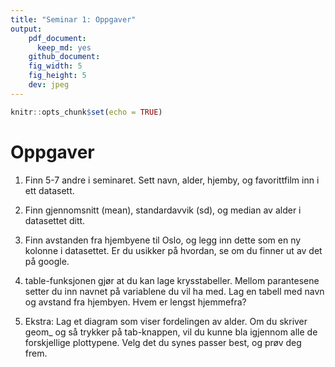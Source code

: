```yaml
---
title: "Seminar 1: Oppgaver"
output: 
    pdf_document: 
      keep_md: yes
    github_document:
    fig_width: 5
    fig_height: 5
    dev: jpeg
---
```


```r
knitr::opts_chunk$set(echo = TRUE)
```

# Oppgaver

1. Finn 5-7 andre i seminaret. Sett navn, alder, hjemby, og favorittfilm inn i ett datasett. 

2. Finn gjennomsnitt (mean), standardavvik (sd), og median av alder i datasettet ditt. 

3. Finn avstanden fra hjembyene til Oslo, og legg inn dette som en ny kolonne i datasettet. 
   Er du usikker på hvordan, se om du finner ut av det på google. 

4. table-funksjonen gjør at du kan lage krysstabeller. Mellom parantesene setter du inn navnet på variablene
   du vil ha med. Lag en tabell med navn og avstand fra hjembyen. Hvem er lengst hjemmefra?
   
5. Ekstra: Lag et diagram som viser fordelingen av alder. Om du skriver geom_ og så trykker på tab-knappen,
   vil du kunne bla igjennom alle de forskjellige plottypene. Velg det du synes passer best, og prøv
   deg frem. 
